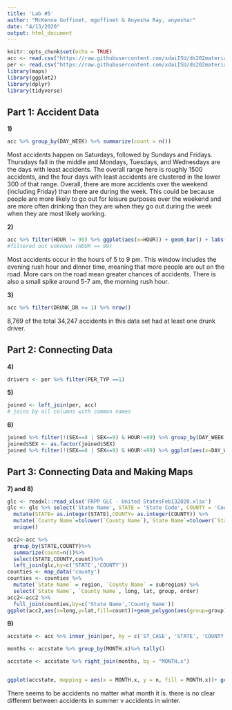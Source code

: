 ```yaml
---
title: 'Lab #5'
author: "McKenna Goffinet, mgoffinet & Anyesha Ray, anyeshar"
date: "4/13/2020"
output: html_document
---
```


```r
knitr::opts_chunk$set(echo = TRUE)
acc <- read.csv("https://raw.githubusercontent.com/xdaiISU/ds202materials/master/hwlabs/fars2017/accident.csv", stringsAsFactors = FALSE)
per <- read.csv("https://raw.githubusercontent.com/xdaiISU/ds202materials/master/hwlabs/fars2017/person.csv", stringsAsFactors = FALSE)
library(maps)
library(ggplot2)
library(dplyr)
library(tidyverse)
```

## Part 1: Accident Data

**1)**
```r
acc %>% group_by(DAY_WEEK) %>% summarize(count = n())
```

Most accidents happen on Saturdays, followed by Sundays and Fridays. Thursdays fall in the middle and Mondays, Tuesdays, and Wednesdays are the days with least accidents. The overall range here is roughly 1500 accidents, and the four days with least accidents are clustered in the lower 300 of that range. Overall, there are more accidents over the weekend (including Friday) than there are during the week. This could be because people are more likely to go out for leisure purposes over the weekend and are more often drinking than they are when they go out during the week when they are most likely working.

**2)**
```r
acc %>% filter(HOUR != 99) %>% ggplot(aes(x=HOUR)) + geom_bar() + labs(title="Accidents vs Hour of Day", x="Hour of Day", y="Number of Accidents")
#filtered out unknown (HOUR == 99)
```

Most accidents occur in the hours of 5 to 9 pm. This window includes the evening rush hour and dinner time, meaning that more people are out on the road. More cars on the road mean greater chances of accidents. There is also a small spike around 5-7 am, the morning rush hour.

**3)**
```r
acc %>% filter(DRUNK_DR >= 1) %>% nrow()
```

8,769 of the total 34,247 accidents in this data set had at least one drunk driver.

## Part 2: Connecting Data

**4)**
```r
drivers <- per %>% filter(PER_TYP ==1)
```

**5)**
```r
joined <- left_join(per, acc)
# joins by all columns with common names
```

**6)**
```r
joined %>% filter(!(SEX==8 | SEX==9) & HOUR!=99) %>% group_by(DAY_WEEK, HOUR, SEX) %>% summarize(count = n())
joined$SEX <- as.factor(joined$SEX)
joined %>% filter(!(SEX==8 | SEX==9) & HOUR!=99) %>% ggplot(aes(x=DAY_WEEK,  fill=SEX)) + geom_bar(position="dodge") + facet_wrap(~HOUR) + scale_fill_discrete(name='Sex', labels=c('Male','Female')) + labs(x="Day of the Week", y="Number of Accidents", title="Number of Accidents by Day of the Week, Sex, and Hour of the Day")

```

## Part 3: Connecting Data and Making Maps


**7) and 8)**
```r
glc <- readxl::read_xlsx('FRPP GLC - United StatesFeb132020.xlsx')
glc <- glc %>% select('State Name', STATE = 'State Code', COUNTY = 'County Code', 'County Name') %>%
  mutate(STATE= as.integer(STATE),COUNTY= as.integer(COUNTY)) %>%
  mutate(`County Name`=tolower(`County Name`),`State Name`=tolower(`State Name`)) %>%
  unique()

acc2<-acc %>%
  group_by(STATE,COUNTY)%>%
  summarize(count=n())%>%
  select(STATE,COUNTY,count)%>%
  left_join(glc,by=c('STATE','COUNTY'))
counties <- map_data('county')
counties <- counties %>% 
  mutate(`State Name` = region, `County Name` = subregion) %>% 
  select(`State Name`, `County Name`, long, lat, group, order)
acc2<-acc2 %>%
  full_join(counties,by=c('State Name','County Name'))
ggplot(acc2,aes(x=long,y=lat,fill=count))+geom_polygon(aes(group=group))+labs(x="Longitude",y="Latitude",title = "Accidents per County")

```


**9)**
```r
accstate <- acc %>% inner_join(per, by = c('ST_CASE', 'STATE', 'COUNTY'))

months <- accstate %>% group_by(MONTH.x)%>% tally()

accstate <- accstate %>% right_join(months, by = "MONTH.x")


ggplot(accstate, mapping = aes(x = MONTH.x, y = n, fill = MONTH.x))+ geom_bar(stat = "identity") + facet_wrap("STATE") + scale_fill_gradient(low = 'blue', high = 'orange')+ ggtitle("Accidents per state on a monthly basis")+ ylab("Number of accidents")+ xlab("Month")

```


There seems to be accidents no matter what month it is. there is no clear different between accidents in summer v accidents in winter. 
